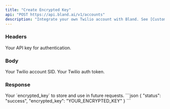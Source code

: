 ```yaml
---
title: "Create Encrypted Key" 
api: "POST https://api.bland.ai/v1/accounts"
description: "Integrate your own Twilio account with Bland. See [Custom Twilio Integration](/tutorials/custom-twilio) for more information."
---
```


### Headers

<ParamField header="authorization" type="string" required>
  Your API key for authentication.
</ParamField>

### Body

<ParamField body="account_sid" type="string" required>
    Your Twilio account SID.
</ParamField>

<ParamField body="auth_token" type="string" required>
    Your Twilio auth token.
</ParamField>

### Response

<ResponseField body="encrypted_key" type="string">
    Your `encrypted_key` to store and use in future requests.
</ResponseField>

<ResponseExample>
```json
{
    "status": "success",
    "encrypted_key": "YOUR_ENCRYPTED_KEY"
}
```
</ResponseExample>